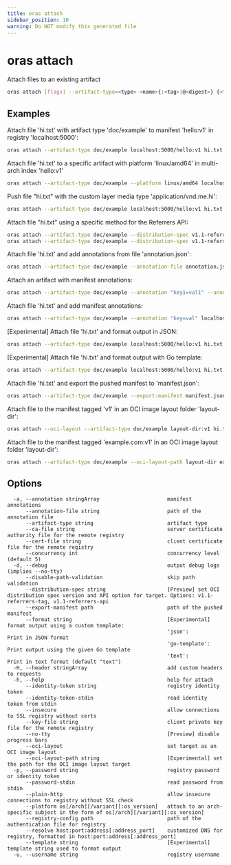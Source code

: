 ```yaml
---
title: oras attach
sidebar_position: 10
warning: Do NOT modify this generated file
---
```


# oras attach

Attach files to an existing artifact

```bash
oras attach [flags] --artifact-type=<type> <name>{:<tag>|@<digest>} {<file>[:<layer_media_type>]|--annotation <key>=<value>} [...]
```

## Examples

Attach file 'hi.txt' with artifact type 'doc/example' to manifest 'hello:v1' in registry 'localhost:5000':

```bash
oras attach --artifact-type doc/example localhost:5000/hello:v1 hi.txt
```

Attach file 'hi.txt' to a specific artifact with platform 'linux/amd64' in multi-arch index 'hello:v1'

```bash
oras attach --artifact-type doc/example --platform linux/amd64 localhost:5000/hello:v1 hi.txt
```

Push file "hi.txt" with the custom layer media type 'application/vnd.me.hi':

```bash
oras attach --artifact-type doc/example localhost:5000/hello:v1 hi.txt:application/vnd.me.hi
```

Attach file "hi.txt" using a specific method for the Referrers API:

```bash
oras attach --artifact-type doc/example --distribution-spec v1.1-referrers-api localhost:5000/hello:v1 hi.txt # via API
oras attach --artifact-type doc/example --distribution-spec v1.1-referrers-tag localhost:5000/hello:v1 hi.txt # via tag scheme
```

Attach file 'hi.txt' and add annotations from file 'annotation.json':

```bash
oras attach --artifact-type doc/example --annotation-file annotation.json localhost:5000/hello:v1 hi.txt
```

Attach an artifact with manifest annotations:

```bash
oras attach --artifact-type doc/example --annotation "key1=val1" --annotation "key2=val2" localhost:5000/hello:v1
```

Attach file 'hi.txt' and add manifest annotations:

```bash
oras attach --artifact-type doc/example --annotation "key=val" localhost:5000/hello:v1 hi.txt
```

[Experimental] Attach file 'hi.txt' and format output in JSON:

```bash
oras attach --artifact-type doc/example localhost:5000/hello:v1 hi.txt --format json
```

[Experimental] Attach file 'hi.txt' and format output with Go template:

```bash
oras attach --artifact-type doc/example localhost:5000/hello:v1 hi.txt --format go-template --template "{{.digest}}"
```

Attach file 'hi.txt' and export the pushed manifest to 'manifest.json':

```bash
oras attach --artifact-type doc/example --export-manifest manifest.json localhost:5000/hello:v1 hi.txt
```

Attach file to the manifest tagged 'v1' in an OCI image layout folder 'layout-dir':

```bash
oras attach --oci-layout --artifact-type doc/example layout-dir:v1 hi.txt
```

Attach file to the manifest tagged 'example.com:v1' in an OCI image layout folder 'layout-dir':

```bash
oras attach --artifact-type doc/example --oci-layout-path layout-dir example.com:v1 hi.txt
```

## Options

```
  -a, --annotation stringArray                      manifest annotations
      --annotation-file string                      path of the annotation file
      --artifact-type string                        artifact type
      --ca-file string                              server certificate authority file for the remote registry
      --cert-file string                            client certificate file for the remote registry
      --concurrency int                             concurrency level (default 5)
  -d, --debug                                       output debug logs (implies --no-tty)
      --disable-path-validation                     skip path validation
      --distribution-spec string                    [Preview] set OCI distribution spec version and API option for target. Options: v1.1-referrers-tag, v1.1-referrers-api
      --export-manifest path                        path of the pushed manifest
      --format string                               [Experimental] format output using a custom template:
                                                    'json':         Print in JSON format
                                                    'go-template':  Print output using the given Go template
                                                    'text':         Print in text format (default "text")
  -H, --header stringArray                          add custom headers to requests
  -h, --help                                        help for attach
      --identity-token string                       registry identity token
      --identity-token-stdin                        read identity token from stdin
      --insecure                                    allow connections to SSL registry without certs
      --key-file string                             client private key file for the remote registry
      --no-tty                                      [Preview] disable progress bars
      --oci-layout                                  set target as an OCI image layout
      --oci-layout-path string                      [Experimental] set the path for the OCI image layout target
  -p, --password string                             registry password or identity token
      --password-stdin                              read password from stdin
      --plain-http                                  allow insecure connections to registry without SSL check
      --platform os[/arch][/variant][:os_version]   attach to an arch-specific subject in the form of os[/arch][/variant][:os_version]
      --registry-config path                        path of the authentication file for registry
      --resolve host:port:address[:address_port]    customized DNS for registry, formatted in host:port:address[:address_port]
      --template string                             [Experimental] template string used to format output
  -u, --username string                             registry username
```
